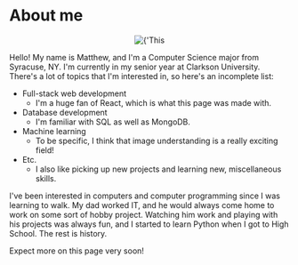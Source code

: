 
# About me

<center>
<Image
src={'/res/matthew.jpg'}
alt={'This is where an image of me was supposed to go. Oops!'}
title={"That's me!"}
sx={{
  borderTopLeftRadius: '15% 25%',
  borderTopRightRadius: '50% 50%',
  borderBottomRightRadius: '25% 15%',
  borderBottomLeftRadius: '50% 50%',
  width: ['70%', '55%', '45%', '400px'],
}}
/>
</center>

Hello! My name is Matthew, and I'm a Computer Science major from Syracuse, NY.
I'm currently in my senior year at Clarkson University. There's a lot of topics
that I'm interested in, so here's an incomplete list:

- Full-stack web development
  - I'm a huge fan of React, which is what this page was made with.
- Database development
  - I'm familiar with SQL as well as MongoDB.
- Machine learning
  - To be specific, I think that image understanding is a really exciting field!
- Etc.
  - I also like picking up new projects and learning new, miscellaneous skills.

I've been interested in computers and computer programming since I was learning
to walk. My dad worked IT, and he would always come home to work on some sort of
hobby project. Watching him work and playing with his projects was always fun, and
I started to learn Python when I got to High School. The rest is history.

Expect more on this page very soon!
